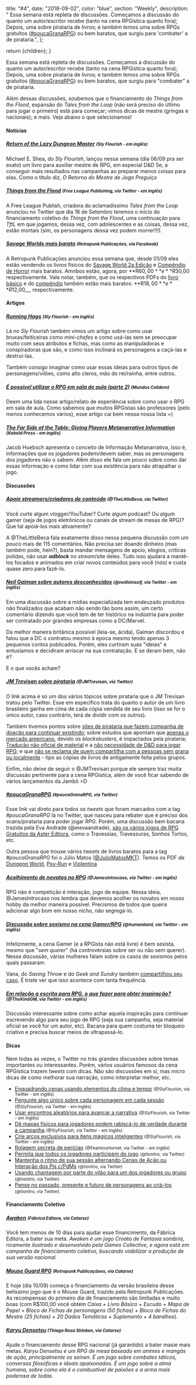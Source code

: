 
  title: "#4",
  date: "2018-09-02",
  color: "blue",
  section: "Weekly",
  description:
    "    Essa semana está repleta de discussões. Começamos a discussão do quanto um autor/escritor recebe (tanto na cena RPGística quanto fora); Depois, uma sobre pirataria de livros; e também temos uma sobre RPGs gratuitos ([#poucaGranaRPG]) ou bem baratos, que surgiu para 'combater' a de pirataria.",
};

  return <InternalLayout meta={meta}>{children}</InternalLayout>;
}

Essa semana está repleta de discussões. Começamos a discussão do quanto um autor/escritor recebe (tanto na cena RPGística quanto fora); Depois, uma sobre pirataria de livros; e também temos uma sobre RPGs gratuitos ([#poucaGranaRPG]) ou bem baratos, que surgiu para "combater" a de pirataria.

Além dessas discussões, soubemos que o financiamento do _Things from the Flood_, expansão do _Tales from the Loop_ (não será preciso do último para jogar o primeiro) está para começar; vimos dicas de mestre (gringas e nacionais); e mais. Veja abaixo o que selecionamos!

#### Notícias

##### [Return of the Lazy Dungeon Master] <small>(Sly Flourish - em inglês)</small>

Michael E. Shea, do _Sly Flourish_, lançou nessa semana (dia 06/09 pra ser exato) um livro para auxiliar mestre de RPG, em especial D&D 5e, a conseguir mais resultados nas campanhas ao preparar menos coisas para elas. Como o título diz, _O Retorno do Mestre de Jogo Preguiço_

##### [Things from the Flood] <small>(Free League Publishing, via Twitter - em inglês)</small>

A Free League Publish, criadora do aclamadíssimo _Tales from the Loop_ anunciou no Twitter que dia 18 de Setembro teremos o início do financiamento coletivo do _Things from the Flood_, uma continuação para _TftL_ em que jogamos, dessa vez, com adolescentes e as coisas, dessa vez, estão mortais (sim, os personagens dessa vez podem morrer!!!).

##### [Savage Worlds mais barato] <small>(Retropunk Publicações, via Facebook)</small>

A Retropunk Publicações anunciou essa semana que, desde 01/09 eles estão vendendo os livros físicos do [Savage World 2a Edição] e [Compêndio de Horror] mais baratos. Amnbos estão, agora, por **R$60,00** e **R$30,00 respectivamente. Vale notar, também, que os respectivos PDFs do [livro básico] e do [compêndio] também estão mais baratos: **R$18,00** e **R$12,00\_\_, respectivamente.

#### Artigos

##### [Running Hags] <small>(Sly Flourish - em inglês)</small>

Lá no _Sly Flourish_ também vimos um artigo sobre como usar bruxas/feiticeiras como _mini-chefes_ e como usá-las sem se preocupar muito com seus atributos e fichas, mas como as manipuladoras e conspiradoras que são, e como isso inclinará os personagens a caçá-las e destruí-las.

Também consigo imaginar como usar essas ideias para outros tipos de personagens/vilões, como alto cleros, mão do rei/rainha, entre outros.

##### [É possível utilizar o RPG em sala de aula (parte 2)] <small>(Mundos Colidem)</small>

Deem uma lida nesse artigo/relato de experiência sobre como usar o RPG em sala de aula. Como sabemos que muitos RPGistas são professores (pelo menos conhecemos vários), esse artigo cai bem nessa nossa lista =)

##### [The Far Side of the Table: Giving Players Metanarrative Information] <small>(Kobold Press - em inglês)</small>

Jacob Huebsch apresenta o conceito de Informação Metanarrativa, isso é, informações que os jogadores podem/devem saber, mas os personagens dos jogadores não o sabem. Além disso ele fala um pouco sobre como dar essas informação e como lidar com sua existência para não atrapalhar o jogo.

#### Discussões

##### [Apoie streamers/criadores de conteúdo] <small>(@TheLittleBeca, via Twitter)</small>

Você curte algum vlogger/YouTuber? Curte algum podcast? Ou algum gamer (seja de jogos eletrônicos ou canais de stream de mesas de RPG)? Que tal apoiá-los mais ativamente?

A @TheLittleBeca fala exatamente disso nessa pequena discussão com um pouco mais de 115 comentários. Não precisa ser doando dinheiro (mas também pode, hein?), basta mandar mensagens de apoio, elogios, críticas polidas, não usar **_adblock_** no _stream_/site deles. Tudo isso ajudará a mantê-los focados e animados em criar novos conteúdos para você (nós) e custa quase zero para fazê-lo.

##### [Neil Gaiman sobre autores desconhecidos] <small>(@neilhimself, via Twitter - em inglês)</small>

Em uma discussão sobre a mídias especializada tem endeuzado produtos não finalizados que acabam não sendo tão bons assim, um certo comentário dizendo que você tem de ter histórico na indústria para poder ser contratado por grandes empresas como a DC/Marvel.

Da melhor maneira britânica possível (leia-se, ácida), Gaiman discordou e falou que a DC o contratou mesmo à epoca mesmo tendo apenas 3 pequenos contos publicados. Porém, eles curtiram suas "ideias" e entusiamos e decidiram arriscar na sua contratação. E se deram bem, não é?

E o que vocês acham?

##### [JM Trevisan sobre pirataria] <small>(@JMTrevisan, via Twitter)</small>

O link acima é só um dos vários tópicos sobre pirataria que o JM Trevisan tratou pelo Twitter. Esse em específico trata do quanto o autor de um livro brasileiro ganha em cima de cada cópia vendida de seu livro (isso se for o único autor, caso contrário, terá de dividir com os outros).

Também tivemos pontos sobre [sites de pirataria que fazem companha de doação para continuar existindo]; sobre estudos que apontam que [apenas o mercado americano], devido os _blocksbusters_, é impactados pela pirataria; [Tradução não oficial de material] e a [não necessidade de D&D para jogar RPG]; e que [não se reclama de quem compartilha com a pessoas sem grana ou localmente] - tipo as cópias de livros de antigamente feita pelos grupos.

Enfim, não deixe de seguir o @JMTrevisan porque ele sempre traz muita discussão pertinente para a cena RPGística, além de você ficar sabendo de vários lançamentos da Jambô =D

##### [#poucaGranaRPG] <small>(#poucaGranaRPG, via Twitter)</small>

Esse link vai direto para todos os _tweets_ que foram marcados com a tag _#poucaGranaRPG_ lá no Twitter, que nasceu para rebater que é preciso dos scans/pirataria para poder jogar RPG. Porém, uma discussão bem bacana trazida pela Eva Andrade (@eievaandrade), [são os vários jogos de RPG Gratuitos da Aster Edtiora], como o Travessias, Travessuras, Sonhos Tortos, etc.

Outra pessoa que trouxe vários _tweets_ de livros baratos para a tag _#poucaGranaRPG_ foi o Júlio Matos ([@JulioMatosMKT]). Temos os PDF de [Dungeon World], [Psy-Run] e [Violentina]

##### [Acolhimento de novatos no RPG] <small>(@JamesIntrocaso, via Twitter - em inglês)</small>

RPG não é competição é interação, jogo de equipe. Nessa ideia, @JamesIntrocaso nos lembra que devemos acolher os novatos em nosso hobby da melhor maneira possível. Precismos de todos que queira adicionar algo bom em nosso nicho, não segregá-lo.

##### [Discussão sobre sexismo na cena Gamer/RPG] <small>(@humanbard, via Twitter - em inglês)</small>

Infelizmente, a cena Gamer (e a RPGista não está livre) é bem sexista, mesmo que "_sem querer_" (há controvérsias sobre ser ou não sem querer). Nessa discussão, várias mulheres falam sobre os casos de sexismos pelos quais passaram.

Vana, do _Saving Throw_ e do _Geek and Sundry_ também [compartilhou seu caso]. É triste ver que isso acontece com tanta frequência.

##### [Em relação a escrita para RPG, o que fazer para obter inspiração?] <small>(@TheKindGM, via Twitter - em inglês)</small>

Discussão interessante sobre como achar aquela inspiração para continuar escrevendo algo para seu jogo de RPG (seja sua campanha, seja material oficial se você for um autor, etc). Bacana para quem costuma ter bloqueio criativo e precisa buscar meios de ultrapassá-lo.

#### Dicas

Nem todas as vezes, o Twitter no trás grandes discussões sobre temas importantes ou interessantes. Porém, vários usuários famosos da cena RPGística trazem _tweets_ com dicas. Não são discussões em si, mas micro dicas de como melhorar sua narração, como interpretar melhor, etc.

- [Enquadrando cenas usando elementos do clima e tempo] <small>(@SlyFlourish, via Twitter - em inglês)</small>
- [Pergunte algo único sobre cada personagem em cada sessão] <small>(@SlyFlourish, via Twitter - em inglês)</small>
- [Usar encontros aleatórios para avançar a narrativa] <small>(@SlyFlourish, via Twitter - em inglês)</small>
- [Dê mapas físicos para jogadores podem rabiscá-lo de verdade durante a campanha] <small>(@SlyFlourish, via Twitter - em inglês)</small>
- [Crie arcos exclusivos para itens mágicos inteligentes] <small>(@SlyFlourish, via Twitter - em inglês)</small>
- [Rolagem secreta de perícias] <small>(@FearlessHornet, via Twitter - em inglês)</small>
- [Permita que todos os jogadores participem do jogo] <small>(@tionitro, via Twitter)</small>
- [Mantenha o ritmo de sua sessão alternando Cenas de Ação ou Interação dos Pjs c/PdMs] <small>(@tionitro, via Twitter)</small>
- [Usando chantagem por parte do vilão para um dos jogadores ou grupo] <small>(@tionitro, via Twitter)</small>
- [Pense no passado, presente e futuro de personagens ao criá-los] <small>(@tionitro, via Twitter)</small>

#### Financiamento Coletivo

##### [Awaken] <small>(Fábrica Editora, via Catarse)</small>

Você tem menos de 10 dias para ajudar esse financimento, da Fábrica Editora, a bater sua meta. _Awaken é um jogo Croata de Fantasia sombria, ricamente ilustrado e desenvolvido pela Games Collective, e agora está em campanha de financiamento coletivo, buscando viabilizar a produção de sua versão nacional._

##### [Mouse Guard RPG] <small>(Retropunk Publicaçãoes, via Catarse)</small>

E hoje (dia 10/09) começa o financiamento da versão brasileira desse belíssimo jogo que é o Mouse Guard, trazido pela Retropunk Publicações. As recompensas do primeiro dia de financiamento são limitadas e muito boas (com R$100,00 você obtém _Caixa + Livro Básico + Escudo + Mapa de Papel + Bloco de Fichas de personagens (50 fichas) + Bloco de Fichas do Mestre (25 fichas) + 20 Dados Temáticos + Suplemento + 4 baralhos_).

##### [Karyu Densetsu] <small>(Thiago Rosa Shinken, via Catarse)</small>

Ajude o financiamento desse RPG nacional (já garantido) a bater masie mais metas. _Karyu Densetsu é um RPG de mesa baseado em animes e mangás de ação, principalmente os seinen. É um jogo sobre combates táticos, conversas filosóficas e ideais apaixonados. É um jogo sobre a alma humana, sobre como ela é o combustível de paixões e a arma mais poderosa de todas._

[#poucagranarpg]: https://twitter.com/hashtag/poucagranaRPG
[return of the lazy dungeon master]: http://slyflourish.com/returnofthelazydm/
[things from the flood]: https://twitter.com/FriaLigan/status/1036973532255870976
[savage worlds mais barato]: https://www.facebook.com/SavageWorldsBrasil/posts/1841794639243259
[savage world 2a edição]: http://retropunk.net/store/savage-worlds/201-savage-worlds-livro-de-regras-2e.html
[compêndio de horror]: http://retropunk.net/store/savage-worlds/200-savage-worlds-compendio-de-horror.html
[livro básico]: http://retropunk.net/store/savage-worlds/72-savage-worlds-livro-de-regras-pdf.html
[compêndio]: http://retropunk.net/store/savage-worlds/131-savage-worlds-compendio-de-horror-pdf.html
[running hags]: http://slyflourish.com/running_hags.html
[apoie streamers/criadores de conteúdo]: https://twitter.com/TheLittleBeca/status/1036106771696418817
[neil gaiman sobre autores desconhecidos]: https://twitter.com/neilhimself/status/1036567792047349760
[jm trevisan sobre pirataria]: https://twitter.com/JMTrevisan/status/1036818541431934977
[sites de pirataria que fazem companha de doação para continuar existindo]: https://twitter.com/JMTrevisan/status/1036806548306190336
[apenas o mercado americano]: https://twitter.com/cfrederico/status/1036784746930597888
[tradução não oficial de material]: https://twitter.com/andrecent/status/1036625373457461248
[não necessidade de d&d para jogar rpg]: https://twitter.com/JMTrevisan/status/1036628609597952000
[não se reclama de quem compartilha com a pessoas sem grana ou localmente]: https://twitter.com/JMTrevisan/status/1036616313827983360
[são os vários jogos de rpg gratuitos da aster edtiora]: https://twitter.com/eievaandrade/status/1036976123631087617
[dungeon world]: https://www.secular-games.com/loja/produto/pacote-dungeon-world-pdf-cacada-sombria-pdf/
[psy-run]: https://www.secular-games.com/loja/produto/psirun-pdf/
[violentina]: https://www.secular-games.com/loja/produto/violentina-pdf/
[@juliomatosmkt]: https://twitter.com/JulioMatosMKT
[awaken]: https://www.catarse.me/awaken_segunda_chance
[enquadrando cenas usando elementos do clima e tempo]: https://twitter.com/SlyFlourish/status/1037021275510767616
[rolagem secreta de perícias]: https://twitter.com/FearlessHornet/status/1036751082775490560
[usar encontros aleatórios para avançar a narrativa]: https://twitter.com/SlyFlourish/status/1036642587946491904
[pergunte algo único sobre cada personagem em cada sessão]: https://twitter.com/SlyFlourish/status/1036341773382156291
[permita que todos os jogadores participem do jogo]: https://twitter.com/tionitro/status/1036604982009716737
[acolhimento de novatos no rpg]: https://twitter.com/JamesIntrocaso/status/1036628070831153152
[mouse guard rpg]: https://www.catarse.me/mouse_guard
[dê mapas físicos para jogadores podem rabiscá-lo de verdade durante a campanha]: https://twitter.com/SlyFlourish/status/1038864933100965889
[mantenha o ritmo de sua sessão alternando cenas de ação ou interação dos pjs c/pdms]: https://twitter.com/tionitro/status/1038907770215575552
[usando chantagem por parte do vilão para um dos jogadores ou grupo]: https://twitter.com/tionitro/status/1038596693879648257
[crie arcos exclusivos para itens mágicos inteligentes]: https://twitter.com/SlyFlourish/status/1038501015081938944
[discussão sobre sexismo na cena gamer/rpg]: https://twitter.com/humanbard/status/1038160130095951875
[compartilhou seu caso]: https://twitter.com/HavanaRama/status/1038475691262599168
[pense no passado, presente e futuro de personagens ao criá-los]: https://twitter.com/tionitro/status/1038203963064164352
[é possível utilizar o rpg em sala de aula (parte 2)]: https://mundoscolidem.com.br/e-possivel-utilizar-o-rpg-em-sala-de-aula-parte-2/
[the far side of the table: giving players metanarrative information]: https://koboldpress.com/the-far-side-of-the-table-giving-players-metanarrative-information/
[karyu densetsu]: https://www.catarse.me/KDRPG
[em relação a escrita para rpg, o que fazer para obter inspiração?]: https://twitter.com/TheKindGM/status/1038768909476917249
